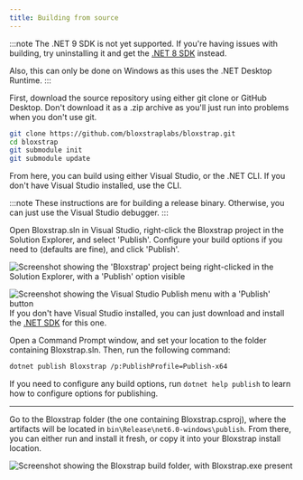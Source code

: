 ```yaml
---
title: Building from source
---
```



:::note
The .NET 9 SDK is not yet supported. If you're having issues with building, try uninstalling it and get the [.NET 8 SDK](https://dotnet.microsoft.com/en-us/download) instead.

Also, this can only be done on Windows as this uses the .NET Desktop Runtime.
:::

First, download the source repository using either git clone or GitHub Desktop. Don't download it as a .zip archive as you'll just run into problems when you don't use git.

```sh
git clone https://github.com/bloxstraplabs/bloxstrap.git
cd bloxstrap
git submodule init 
git submodule update
```

From here, you can build using either Visual Studio, or the .NET CLI. If you don't have Visual Studio installed, use the CLI.

<Tabs>
  <TabItem label="Visual Studio" icon="vscode">
  :::note
  These instructions are for building a release binary. Otherwise, you can just use the Visual Studio debugger.
  :::

  Open Bloxstrap.sln in Visual Studio, right-click the Bloxstrap project in the Solution Explorer, and select 'Publish'. Configure your build options if you need to (defaults are fine), and click 'Publish'.

  ![Screenshot showing the 'Bloxstrap' project being right-clicked in the Solution Explorer, with a 'Publish' option visible](../../../../assets/wiki/build-vs-1.png)

  ![Screenshot showing the Visual Studio Publish menu with a 'Publish' button](../../../../assets/wiki/build-vs-2.png)
  </TabItem>
  <TabItem label=".NET CLI">
  If you don't have Visual Studio installed, you can just download and install the [.NET SDK](https://dotnet.microsoft.com/en-us/download) for this one.

   Open a Command Prompt window, and set your location to the folder containing Bloxstrap.sln. Then, run the following command:

   ```sh
   dotnet publish Bloxstrap /p:PublishProfile=Publish-x64
   ```

   If you need to configure any build options, run `dotnet help publish` to learn how to configure options for publishing.
  </TabItem>
</Tabs>

---

Go to the Bloxstrap folder (the one containing Bloxstrap.csproj), where the artifacts will be located in `bin\Release\net6.0-windows\publish`. From there, you can either run and install it fresh, or copy it into your Bloxstrap install location.

![Screenshot showing the Bloxstrap build folder, with Bloxstrap.exe present](../../../../assets/wiki/build-artifacts.png)
